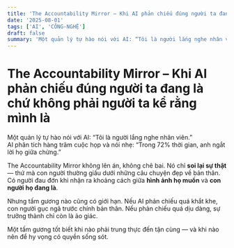 ```yaml
---
title: 'The Accountability Mirror – Khi AI phản chiếu đúng người ta đang là chứ không phải người ta kể rằng mình là'
date: '2025-08-01'
tags: ['AI', 'CÔNG-NGHỆ']
draft: false
summary: 'Một quản lý tự hào nói với AI: “Tôi là người lắng nghe nhân viên.”  '
---
```


# The Accountability Mirror – Khi AI phản chiếu đúng người ta đang là chứ không phải người ta kể rằng mình là

Một quản lý tự hào nói với AI: “Tôi là người lắng nghe nhân viên.”  
AI phân tích hàng trăm cuộc họp và nói nhẹ: “Trong 72% thời gian, anh ngắt lời họ giữa chừng.”

The Accountability Mirror không lên án, không chê bai. Nó chỉ **soi lại sự thật** — thứ mà con người thường giấu dưới những câu chuyện đẹp về bản thân. Có người đau đớn khi nhận ra khoảng cách giữa **hình ảnh họ muốn** và **con người họ đang là**.

Nhưng tấm gương nào cũng có giới hạn. Nếu AI phản chiếu quá khắt khe, con người gục ngã trước chính bản thân. Nếu phản chiếu quá dịu dàng, sự trưởng thành chỉ còn là ảo giác.

Một tấm gương tốt biết khi nào phải trung thực đến tận cùng — và khi nào nên để hy vọng có quyền sống sót.